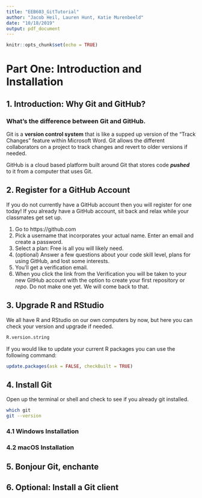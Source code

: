 ```yaml
---
title: "EEB603_GitTutorial"
author: "Jacob Heil, Lauren Hunt, Katie Murenbeeld"
date: "10/18/2019"
output: pdf_document
---
```


```r
knitr::opts_chunk$set(echo = TRUE)
```
# Part One: Introduction and Installation 

## 1. Introduction: Why Git and GitHub?
### What's the difference between Git and GitHub.
Git is a **version control system** that is like a supped up version of the "Track Changes" feature within Microsoft Word. Git allows the different collaborators on a project to track changes and revert to older versions if needed. 

GitHub is a cloud based platform built around Git that stores code *__pushed__* to it from a computer that uses Git.


## 2. Register for a GitHub Account

If you do not currently have a GitHub account then you will register for one today! If you already have a GitHub account, sit back and relax while your classmates get set up.

1. Go to https://github.com
2. Pick a username that incorporates your actual name. Enter an email and create a password.
3. Select a plan: Free is all you will likely need.
4. (optional) Answer a few questions about your code skill level, plans for using GitHub, and lost some interests.
5. You'll get a verification email. 
6. When you click the link from the Verification you will be taken to your new GitHub account with the option to create your first repository or *repo*. Do not make one yet. We will come back to that. 

## 3. Upgrade R and RStudio
We all have R and RStudio on our own computers by now, but here you can check your version and upgrade if needed.

```r
R.version.string
```

If you would like to update your current R packages you can use the following command:

```r
update.packages(ask = FALSE, checkBuilt = TRUE)
```

## 4. Install Git
Open up the terminal or shell and check to see if you already git installed.

```bash
which git
git --version
```

### 4.1 Windows Installation


### 4.2 macOS Installation

## 5. Bonjour Git, enchante

## 6. Optional: Install a Git client




